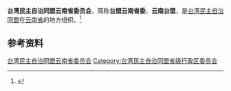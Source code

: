 {{Infobox PRCG
|机构名称 = 台湾民主自治同盟云南省委员会
|标志1    =
|格言1    =
|届数     = 
|任期始   = 
|任期终   =
|职位1    = 主任委员
|人员1    = 
|职位2    = 副主任委员
|人员2    =
|人数2    =
|职位3    =
|人员3    =
|组织法规 = 台湾民主自治同盟章程
|上级机构 = [[台湾民主自治同盟中央委员会|台湾民主自治同盟中央委员会]]
|机构类型 = [[民主党派|民主党派]][[中国一级行政区|省级行政区]][[委员会|委员会]]
|行政级别 = 正厅级
|场所1    = 
|地址1    = 
|邮编1    = 
|电话1    = 
|官网1    = <!-- {{url|}} -->
}}
'''台湾民主自治同盟云南省委员会'''，简称'''台盟云南省委'''、'''云南台盟'''，是[[台湾民主自治同盟|台湾民主自治同盟]]在[[云南省|云南省]]的地方组织。<ref>{{Cite web|title=台湾民主自治同盟云南省委员会|url=http://www.taimeng.org.cn/dfzz/df-yn/200611/t20061120_153346.htm|accessdate=2020-09-03|work=台湾民主自治同盟}}</ref>

== 参考资料 ==
{{reflist}}

{{中华人民共和国各省级行政区|委员会|台湾民主自治同盟|仅内地=yes}}

{{Authority control}}
[[Category:台湾民主自治同盟云南省委员会|]]
[[Category:台湾民主自治同盟省级行政区委员会|Category:台湾民主自治同盟省级行政区委员会]]